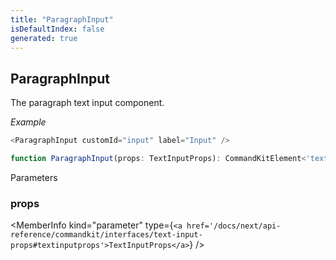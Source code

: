 ```yaml
---
title: "ParagraphInput"
isDefaultIndex: false
generated: true
---
```



<!-- This file was generated from the CommandKit source. Do not modify. Instead, re-run the "docgen" script -->


## ParagraphInput

<GenerationInfo sourceFile="packages/commandkit/src/components/v1/modal/Modal.ts" sourceLine="142" packageName="commandkit" />

The paragraph text input component.



*Example*

```ts
<ParagraphInput customId="input" label="Input" />
```

```ts title="Signature"
function ParagraphInput(props: TextInputProps): CommandKitElement<'text-input'>
```
Parameters

### props

<MemberInfo kind="parameter" type={`<a href='/docs/next/api-reference/commandkit/interfaces/text-input-props#textinputprops'>TextInputProps</a>`} />

